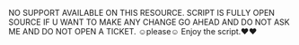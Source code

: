 NO SUPPORT AVAILABLE ON THIS RESOURCE. SCRIPT IS FULLY OPEN SOURCE IF U WANT TO MAKE ANY CHANGE GO AHEAD AND DO NOT ASK ME AND DO NOT OPEN A TICKET. ☺️please☺️
Enjoy the script.❤️❤️